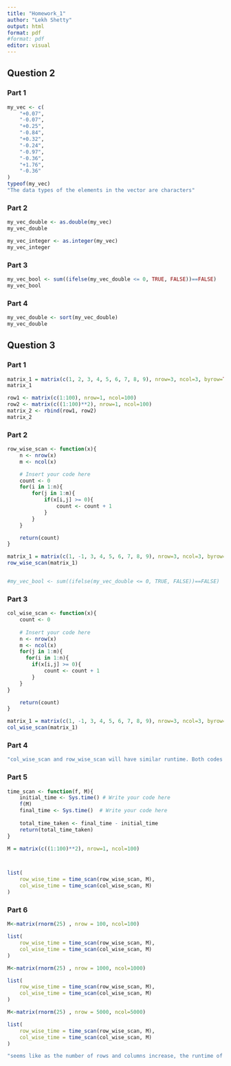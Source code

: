 ```yaml
---
title: "Homework_1"
author: "Lekh Shetty"
output: html
format: pdf
#format: pdf
editor: visual
---
```


## Question 2

### Part 1

```r
my_vec <- c(
    "+0.07",
    "-0.07",
    "+0.25",
    "-0.84",
    "+0.32",
    "-0.24",
    "-0.97",
    "-0.36",
    "+1.76",
    "-0.36"
)
typeof(my_vec)
"The data types of the elements in the vector are characters"
```

### Part 2

```r
my_vec_double <- as.double(my_vec)
my_vec_double

my_vec_integer <- as.integer(my_vec)
my_vec_integer
```

### Part 3

```r
my_vec_bool <- sum((ifelse(my_vec_double <= 0, TRUE, FALSE))==FALSE)
my_vec_bool

```

### Part 4

```r
my_vec_double <- sort(my_vec_double)
my_vec_double
```

## Question 3

### Part 1

```r
matrix_1 = matrix(c(1, 2, 3, 4, 5, 6, 7, 8, 9), nrow=3, ncol=3, byrow=TRUE)
matrix_1

row1 <- matrix(c(1:100), nrow=1, ncol=100)
row2 <- matrix(c((1:100)**2), nrow=1, ncol=100)
matrix_2 <- rbind(row1, row2) 
matrix_2


```

### Part 2

```r
row_wise_scan <- function(x){
    n <- nrow(x)
    m <- ncol(x)

    # Insert your code here
    count <- 0
    for(i in 1:n){
        for(j in 1:m){
            if(x[i,j] >= 0){
                count <- count + 1 
            }
        }
    }

    return(count)
}

matrix_1 = matrix(c(1, -1, 3, 4, 5, 6, 7, 8, 9), nrow=3, ncol=3, byrow=TRUE)
row_wise_scan(matrix_1)


#my_vec_bool <- sum((ifelse(my_vec_double <= 0, TRUE, FALSE))==FALSE)

```

### Part 3

```r
col_wise_scan <- function(x){
    count <- 0
    
    # Insert your code here
    n <- nrow(x)
    m <- ncol(x)
    for(j in 1:m){
      for(i in 1:n){
        if(x[i,j] >= 0){
            count <- count + 1 
        }
    }
}

    return(count)
}

matrix_1 = matrix(c(1, -1, 3, 4, 5, 6, 7, 8, 9), nrow=3, ncol=3, byrow=TRUE)
col_wise_scan(matrix_1)
```

### Part 4

```r
"col_wise_scan and row_wise_scan will have similar runtime. Both codes traverse through each element in m and in n in a nested for loop."

```

### Part 5

```r
time_scan <- function(f, M){
    initial_time <- Sys.time() # Write your code here
    f(M)
    final_time <- Sys.time()  # Write your code here
    
    total_time_taken <- final_time - initial_time
    return(total_time_taken)
}

M = matrix(c((1:100)**2), nrow=1, ncol=100)



list(
    row_wise_time = time_scan(row_wise_scan, M),
    col_wise_time = time_scan(col_wise_scan, M)
)
```

### Part 6

```r
M<-matrix(rnorm(25) , nrow = 100, ncol=100)

list(
    row_wise_time = time_scan(row_wise_scan, M),
    col_wise_time = time_scan(col_wise_scan, M)
)

```

```r
M<-matrix(rnorm(25) , nrow = 1000, ncol=1000)

list(
    row_wise_time = time_scan(row_wise_scan, M),
    col_wise_time = time_scan(col_wise_scan, M)
)

```

```r
M<-matrix(rnorm(25) , nrow = 5000, ncol=5000)

list(
    row_wise_time = time_scan(row_wise_scan, M),
    col_wise_time = time_scan(col_wise_scan, M)
)

"seems like as the number of rows and columns increase, the runtime of both algorithms takes longer as it has to traverse through more elements"

```
